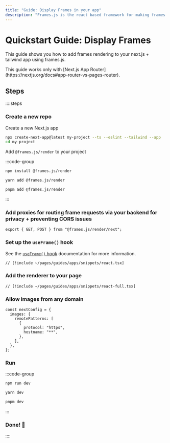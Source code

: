```yaml
---
title: "Guide: Display Frames in your app"
description: "Frames.js is the react based framework for making frames. Debugger included."
---
```



# Quickstart Guide: Display Frames

This guide shows you how to add frames rendering to your next.js + tailwind app using frames.js.

<Callout type="warning">
  This guide works only with [Next.js App
  Router](https://nextjs.org/docs#app-router-vs-pages-router).
</Callout>

## Steps

::::steps

### Create a new repo

Create a new Next.js app

```sh
npx create-next-app@latest my-project --ts --eslint --tailwind --app
cd my-project
```

Add `@frames.js/render` to your project

:::code-group

```bash [npm]
npm install @frames.js/render
```

```bash [yarn]
yarn add @frames.js/render
```

```bash [pnpm]
pnpm add @frames.js/render
```

:::

### Add proxies for routing frame requests via your backend for privacy + preventing CORS issues

```tsx [./app/frames/route.tsx]
export { GET, POST } from "@frames.js/render/next";
```

### Set up the `useFrame()` hook

See the [`useFrame()` hook](/reference/render/use-frame) documentation for more information.

```tsx
// [!include ~/pages/guides/apps/snippets/react.tsx]
```

### Add the renderer to your page

```tsx
// [!include ~/pages/guides/apps/snippets/react-full.tsx]
```

### Allow images from any domain

```tsx [next.config.js]
const nextConfig = {
  images: {
    remotePatterns: [
      {
        protocol: "https",
        hostname: "**",
      },
    ],
  },
};
```

### Run

:::code-group

```bash [npm]
npm run dev
```

```bash [yarn]
yarn dev
```

```bash [pnpm]
pnpm dev
```

:::

### Done! 🎉

::::
